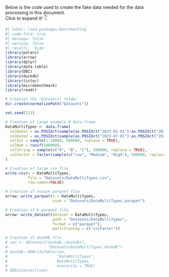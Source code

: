 Below is the code used to create the fake data needed for the data processing in this document.  
Click to expand it! 👇

```r
#| label: load-packages-benchmarking
#| code-fold: true
#| message: false
#| warning: false
#| results: 'hide'
library(polars)
library(arrow)
library(dplyr)
library(data.table)
library(DBI)
library(duckdb)
library(tictoc)
library(microbenchmark)
library(readr)

# Creation the "Datasets" folder
dir.create(normalizePath("Datasets"))

set.seed(123)

# Creation of large example R data.frame
DataMultiTypes <- data.frame(
  colDate1 = as.POSIXct(sample(as.POSIXct("2023-01-01"):as.POSIXct("2023-06-30"),500000),origin="1970-01-01"),
  colDate2 = as.POSIXct(sample(as.POSIXct("2023-07-01"):as.POSIXct("2023-12-31"),500000),origin="1970-01-01"),
  colInt = sample(1:10000, 500000, replace = TRUE),
  colNum = runif(500000),
  colString = sample(c("A", "B", "C"), 500000, replace = TRUE),
  colFactor = factor(sample(c("Low", "Medium", "High"), 500000, replace = TRUE))
)

# Creation of large csv file
write.csv(x = DataMultiTypes,
          file = "Datasets/DataMultiTypes.csv",
          row.names=FALSE)

# Creation of unique parquet file
arrow::write_parquet(x = DataMultiTypes,
                     sink = "Datasets/DataMultiTypes.parquet")

# Creation of 6 parquet file
arrow::write_dataset(dataset = DataMultiTypes,
                     path = "Datasets/DataMultiTypes",
                     format = c("parquet"),
                     partitioning = c("colFactor"))

# Creation of duckdb file
# con <- dbConnect(duckdb::duckdb(),
#                  "Datasets/DataMultiTypes.duckdb")
# duckdb::dbWriteTable(con,
#                      "DataMultiTypes",
#                      DataMultiTypes,
#                      overwrite = TRUE)
# dbDisconnect(con)
```